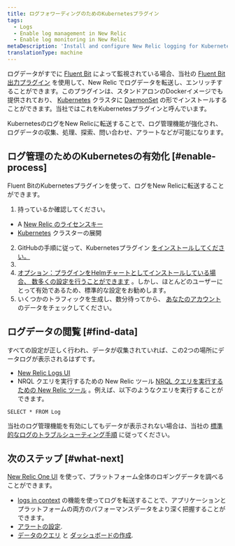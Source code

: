 ```yaml
---
title: ログフォワーディングのためのKubernetesプラグイン
tags:
  - Logs
  - Enable log management in New Relic
  - Enable log monitoring in New Relic
metaDescription: 'Install and configure New Relic logging for Kubernetes, so you can use enhanced log management capabilities.'
translationType: machine
---
```


ログデータがすでに [Fluent Bit](https://fluentbit.io/) によって監視されている場合、当社の [Fluent Bit 出力プラグイン](https://github.com/newrelic/newrelic-fluent-bit-output) を使用して、New Relic でログデータを転送し、エンリッチすることができます。このプラグインは、スタンドアロンのDockerイメージでも提供されており、 [Kubernetes](https://kubernetes.io/) クラスタに [DaemonSet](https://kubernetes.io/docs/concepts/workloads/controllers/daemonset/) の形でインストールすることができます。当社ではこれをKubernetesプラグインと呼んでいます。

KubernetesのログをNew Relicに転送することで、ログ管理機能が強化され、ログデータの収集、処理、探索、問い合わせ、アラートなどが可能になります。

## ログ管理のためのKubernetesの有効化 [#enable-process]

Fluent BitのKubernetesプラグインを使って、ログをNew Relicに転送することができます。

1. 持っているか確認してください。

* A [New Relic のライセンスキー](/docs/apis/intro-apis/new-relic-api-keys/#ingest-license-key)
* [Kubernetes](https://kubernetes.io/docs/setup/) クラスターの展開

2. GitHubの手順に従って、Kubernetesプラグイン [をインストールしてください。](https://github.com/newrelic/helm-charts/tree/master/charts/newrelic-logging#installation)
3. [](https://github.com/newrelic/helm-charts/tree/master/charts/newrelic-logging#installation)
4. [オプション：プラグインをHelmチャートとしてインストールしている場合、 ](https://github.com/newrelic/helm-charts/tree/master/charts/newrelic-logging#installation)[数多くの設定を行うことができます](https://github.com/newrelic/helm-charts/tree/master/charts/newrelic-logging#configuration) 。しかし、ほとんどのユーザーにとって有効であるため、標準的な設定をお勧めします。
5. いくつかのトラフィックを生成し、数分待ってから、 [あなたのアカウント](#find-data) のデータをチェックしてください。

## ログデータの閲覧 [#find-data]

すべての設定が正しく行われ、データが収集されていれば、この2つの場所にデータログが表示されるはずです。

* [New Relic Logs UI](https://one.newrelic.com/launcher/logger.log-launcher)
* NRQL クエリを実行するための New Relic ツール [NRQL クエリを実行するための New Relic ツール](/docs/chart-builder/use-chart-builder/choose-data/use-advanced-nrql-mode-specify-data) 。例えば、以下のようなクエリを実行することができます。

```
SELECT * FROM Log
```

当社のログ管理機能を有効にしてもデータが表示されない場合は、当社の [標準的なログのトラブルシューティング手順](/docs/logs/log-management/troubleshooting/no-log-data-appears-ui/) に従ってください。

## 次のステップ [#what-next]

[New Relic One UI](/docs/logs/log-management/ui-data/use-logs-ui/) を使って、プラットフォーム全体のロギングデータを調べることができます。

* [logs in context](/docs/logs/enable-log-management-new-relic/configure-logs-context/configure-logs-context-apm-agents/) の機能を使ってログを転送することで、アプリケーションとプラットフォームの両方のパフォーマンスデータをより深く把握することができます。
* [アラートの設定](/docs/alerts-applied-intelligence/new-relic-alerts/alert-conditions/create-alert-conditions/).
* [データのクエリ](/docs/query-your-data/explore-query-data/get-started/introduction-querying-new-relic-data/) と [ダッシュボードの作成](/docs/query-your-data/explore-query-data/dashboards/introduction-dashboards/).
